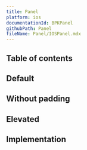 ```yaml
---
title: Panel
platform: ios
documentationId: BPKPanel
githubPath: Panel
fileName: Panel/IOSPanel.mdx
---
```




## Table of contents

## Default

<IOSComponentScreenshots
  lightMode={screenshotDefault}
  darkMode={screenshotDefaultDm}
  altText="iOS panel" />

## Without padding

<IOSComponentScreenshots
  lightMode={screenshotWithoutPadding}
  darkMode={screenshotWithoutPaddingDm}
  altText="iOS panel without padding" />

## Elevated

<IOSComponentScreenshots
  lightMode={screenshotElevated}
  darkMode={screenshotElevatedDm}
  altText="iOS panel with elevation" />

## Implementation

<Readme file={readme} />
